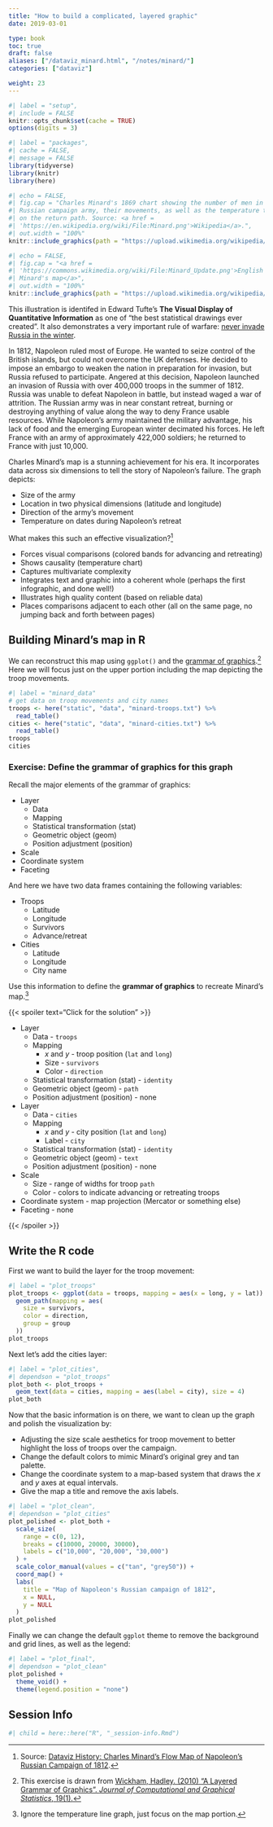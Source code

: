 ```yaml
---
title: "How to build a complicated, layered graphic"
date: 2019-03-01

type: book
toc: true
draft: false
aliases: ["/dataviz_minard.html", "/notes/minard/"]
categories: ["dataviz"]

weight: 23
---
```


```r
#| label = "setup",
#| include = FALSE
knitr::opts_chunk$set(cache = TRUE)
options(digits = 3)
```

```r
#| label = "packages",
#| cache = FALSE,
#| message = FALSE
library(tidyverse)
library(knitr)
library(here)
```

```r
#| echo = FALSE,
#| fig.cap = "Charles Minard's 1869 chart showing the number of men in Napoleon’s 1812
#| Russian campaign army, their movements, as well as the temperature they encountered
#| on the return path. Source: <a href =
#| 'https://en.wikipedia.org/wiki/File:Minard.png'>Wikipedia</a>.",
#| out.width = "100%"
knitr::include_graphics(path = "https://upload.wikimedia.org/wikipedia/commons/thumb/2/29/Minard.png/1024px-Minard.png")
```

```r
#| echo = FALSE,
#| fig.cap = "<a href =
#| 'https://commons.wikimedia.org/wiki/File:Minard_Update.png'>English translation of
#| Minard's map</a>",
#| out.width = "100%"
knitr::include_graphics(path = "https://upload.wikimedia.org/wikipedia/commons/thumb/e/e2/Minard_Update.png/1024px-Minard_Update.png")
```

This illustration is identifed in Edward Tufte's **The Visual Display of Quantitative Information** as one of "the best statistical drawings ever created". It also demonstrates a very important rule of warfare: [never invade Russia in the winter](https://en.wikipedia.org/wiki/Russian_Winter).

In 1812, Napoleon ruled most of Europe. He wanted to seize control of the British islands, but could not overcome the UK defenses. He decided to impose an embargo to weaken the nation in preparation for invasion, but Russia refused to participate. Angered at this decision, Napoleon launched an invasion of Russia with over 400,000 troops in the summer of 1812. Russia was unable to defeat Napoleon in battle, but instead waged a war of attrition. The Russian army was in near constant retreat, burning or destroying anything of value along the way to deny France usable resources. While Napoleon's army maintained the military advantage, his lack of food and the emerging European winter decimated his forces. He left France with an army of approximately 422,000 soldiers; he returned to France with just 10,000.

Charles Minard's map is a stunning achievement for his era. It incorporates data across six dimensions to tell the story of Napoleon's failure. The graph depicts:

* Size of the army
* Location in two physical dimensions (latitude and longitude)
* Direction of the army's movement
* Temperature on dates during Napoleon's retreat

What makes this such an effective visualization?[^minard]

* Forces visual comparisons (colored bands for advancing and retreating)
* Shows causality (temperature chart)
* Captures multivariate complexity
* Integrates text and graphic into a coherent whole (perhaps the first infographic, and done well!)
* Illustrates high quality content (based on reliable data)
* Places comparisons adjacent to each other (all on the same page, no jumping back and forth between pages)

## Building Minard's map in R

We can reconstruct this map using `ggplot()` and the [grammar of graphics](/notes/grammar-of-graphics/).[^hadley] Here we will focus just on the upper portion including the map depicting the troop movements.

```r
#| label = "minard_data"
# get data on troop movements and city names
troops <- here("static", "data", "minard-troops.txt") %>%
  read_table()
cities <- here("static", "data", "minard-cities.txt") %>%
  read_table()
troops
cities
```

### Exercise: Define the grammar of graphics for this graph

Recall the major elements of the grammar of graphics:

* Layer
    * Data
    * Mapping
    * Statistical transformation (stat)
    * Geometric object (geom)
    * Position adjustment (position)
* Scale
* Coordinate system
* Faceting

And here we have two data frames containing the following variables:

* Troops
    * Latitude
    * Longitude
    * Survivors
    * Advance/retreat
* Cities
    * Latitude
    * Longitude
    * City name

Use this information to define the **grammar of graphics** to recreate Minard's map.[^grammar]

{{< spoiler text="Click for the solution" >}}

* Layer
    * Data - `troops`
    * Mapping
        * $x$ and $y$ - troop position (`lat` and `long`)
        * Size - `survivors`
        * Color - `direction`
    * Statistical transformation (stat) - `identity`
    * Geometric object (geom) - `path`
    * Position adjustment (position) - none
* Layer
    * Data - `cities`
    * Mapping
        * $x$ and $y$ - city position (`lat` and `long`)
        * Label - `city`
    * Statistical transformation (stat) - `identity`
    * Geometric object (geom) - `text`
    * Position adjustment (position) - none
* Scale
    * Size - range of widths for troop `path`
    * Color - colors to indicate advancing or retreating troops
* Coordinate system - map projection (Mercator or something else)
* Faceting - none

{{< /spoiler >}}

## Write the R code

First we want to build the layer for the troop movement:

```r
#| label = "plot_troops"
plot_troops <- ggplot(data = troops, mapping = aes(x = long, y = lat)) +
  geom_path(mapping = aes(
    size = survivors,
    color = direction,
    group = group
  ))
plot_troops
```

Next let's add the cities layer:

```r
#| label = "plot_cities",
#| dependson = "plot_troops"
plot_both <- plot_troops +
  geom_text(data = cities, mapping = aes(label = city), size = 4)
plot_both
```

Now that the basic information is on there, we want to clean up the graph and polish the visualization by:

* Adjusting the size scale aesthetics for troop movement to better highlight the loss of troops over the campaign.
* Change the default colors to mimic Minard's original grey and tan palette.
* Change the coordinate system to a map-based system that draws the $x$ and $y$ axes at equal intervals.
* Give the map a title and remove the axis labels.

```r
#| label = "plot_clean",
#| dependson = "plot_cities"
plot_polished <- plot_both +
  scale_size(
    range = c(0, 12),
    breaks = c(10000, 20000, 30000),
    labels = c("10,000", "20,000", "30,000")
  ) +
  scale_color_manual(values = c("tan", "grey50")) +
  coord_map() +
  labs(
    title = "Map of Napoleon's Russian campaign of 1812",
    x = NULL,
    y = NULL
  )
plot_polished
```

Finally we can change the default `ggplot` theme to remove the background and grid lines, as well as the legend:

```r
#| label = "plot_final",
#| dependson = "plot_clean"
plot_polished +
  theme_void() +
  theme(legend.position = "none")
```

## Session Info

```r
#| child = here::here("R", "_session-info.Rmd")
```

[^minard]: Source: [Dataviz History: Charles Minard's Flow Map of Napoleon's Russian Campaign of 1812](https://datavizblog.com/2013/05/26/dataviz-history-charles-minards-flow-map-of-napoleons-russian-campaign-of-1812-part-5/).
[^hadley]: This exercise is drawn from [Wickham, Hadley. (2010) "A Layered Grammar of Graphics". *Journal of Computational and Graphical Statistics*, 19(1).](hhttps://www.tandfonline.com/doi/pdf/10.1198/jcgs.2009.07098)
[^grammar]: Ignore the temperature line graph, just focus on the map portion.
